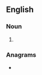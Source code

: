==English==

===Noun===
{{head|en|noun plural form}}

# {{plural of|spader|lang=en}}

===Anagrams===
* {{anagrams|en|a=adeprss|Persads|adpress|sparsed|spreads}}